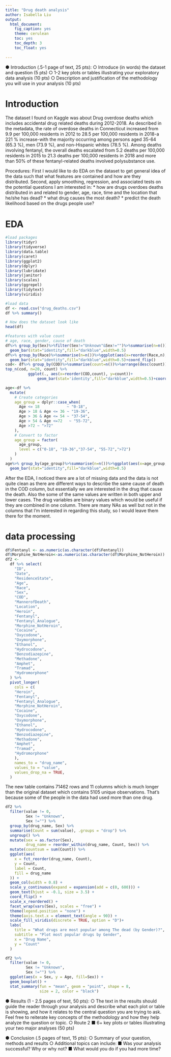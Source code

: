 ```yaml
---
title: "Drug death analysis"
author: Isabella Liu
output: 
  html_document:
    fig_caption: yes
    theme: cerulean
    toc: yes
    toc_depth: 3
    toc_float: yes
    
---
```


●	Introduction (.5-1 page of text, 25 pts):
○	Introduce (in words) the dataset and question (5 pts)
○	1-2 key plots or tables illustrating your exploratory data analysis (10 pts)
○	Description and justification of the methodology you will use in your analysis (10 pts)

# Introduction
The dataset I found on Kaggle was about Drug overdose deaths which includes accidental drug related deaths during 2012-2018. As described in the metadata, the rate of overdose deaths in Connecticut increased from 9.9 per 100,000 residents in 2012 to 28.5 per 100,000 residents in 2018-a 221 % increase-with the majority occurring among persons aged 35-64 (65.3 %), men (73.9 %), and non-Hispanic whites (78.5 %). Among deaths involving fentanyl, the overall deaths escalated from 5.2 deaths per 100,000 residents in 2015 to 21.3 deaths per 100,000 residents in 2018 and more than 50% of these fentanyl-related deaths involved polysubstance use.

Procedures:
First I would like to do EDA on the dataset to get general idea of the data such that what features are contained and how are they distributed.
Second, apply smoothing, regression, and associated tests on the potential questions I am interested in:
* how are drugs overdoes deaths distributed in and related to gender, age, race, time and the location that he/she has dead?
* what drug causes the most death?
* predict the death likelihood based on the drugs people use?

#  EDA
```r
#load packages
library(tidyr)
library(tidyverse)
library(data.table)
library(caret)
library(ggplot2)
library(dplyr)
library(lubridate)
library(janitor)
library(scales)
library(ggrepel)
library(tidytext)
library(viridis)
```

```r
#load data
df <- read.csv("drug_deaths.csv")
df %>% summary()
```
```r
# How does the dataset look like
head(df)
```


```r
#features with value count
# age, race, gender, cause of death
df%>% group_by(Sex)%>%filter(Sex!="Unknown"&Sex!="")%>%summarise(n=n())%>%ggplot(aes(x=Sex, y=n)) +
  geom_bar(stat="identity",fill="darkblue",width=0.5)
df%>% group_by(Race)%>%summarise(n=n())%>%ggplot(aes(x=reorder(Race,n), y=n)) +
  geom_bar(stat="identity",fill="darkblue",width=0.5)+coord_flip()
cod<- df%>% group_by(COD)%>%summarise(count=n())%>%arrange(desc(count))
top_n(cod, n=20, count) %>%
          ggplot(., aes(x=reorder(COD,count), y=count))+
              geom_bar(stat='identity',fill="darkblue",width=0.5)+coord_flip()
```


```r
age<-df %>% 
  mutate(
    # Create categories
    age_group = dplyr::case_when(
      Age <= 18            ~ "0-18",
      Age > 18 & Age <= 36 ~ "19-36",
      Age > 36 & Age <= 54 ~ "37-54",
      Age > 54 & Age <=72   ~ "55-72",
      Age >72 ~ ">72"
    ),
    # Convert to factor
    age_group = factor(
      age_group,
      level = c("0-18", "19-36","37-54", "55-72",">72")
    )
  )
age%>% group_by(age_group)%>%summarise(n=n())%>%ggplot(aes(x=age_group, y=n)) +
  geom_bar(stat="identity",fill="darkblue",width=0.5)
```
After the EDA, I noticed there are a lot of missing data and the data is not quite clean as there are different ways to describe the same cause of death in the COD column, but essentially we are interested in the drug that cause the death. Also the some of the same values are written in both upper and lower cases. The drug variables are binary values which would be useful if they are combined in one column. There are many NAs as well but not in the columns that I'm interested in regarding this study, so I would leave them there for the moment.

# data processing
```r
df$Fentanyl <- as.numeric(as.character(df$Fentanyl))
df$Morphine_NotHeroin<-as.numeric(as.character(df$Morphine_NotHeroin))
df2 <-
  df %>% select(
    "ID",
    "Date",
    "ResidenceState",
    "Age",
    "Race",
    "Sex",
    "COD",
    "MannerofDeath",
    "Location",
    "Heroin",
    "Fentanyl",
    "Fentanyl_Analogue",
    "Morphine_NotHeroin",
    "Cocaine",
    "Oxycodone",
    "Oxymorphone",
    "Ethanol",
    "Hydrocodone",
    "Benzodiazepine",
    "Methadone",
    "Amphet",
    "Tramad",
    "Hydromorphone"
  ) %>% 
  pivot_longer(
    cols = c(
    "Heroin",
    "Fentanyl",
    "Fentanyl_Analogue",
    "Morphine_NotHeroin",
    "Cocaine",
    "Oxycodone",
    "Oxymorphone",
    "Ethanol",
    "Hydrocodone",
    "Benzodiazepine",
    "Methadone",
    "Amphet",
    "Tramad",
    "Hydromorphone"
    ),
    names_to = "drug_name",
    values_to = "value",
    values_drop_na = TRUE,
  ) 
```

The new table contains 71462 rows and 11 columns which is much longer than the original dataset which contains 5105 unique observations. That's because some of the people in the data had used more than one drug.

```r
df2 %>%
  filter(value != 0,
         Sex != "Unknown",
         Sex !="") %>%
  group_by(drug_name, Sex) %>%
  summarise(Count = sum(value), .groups = "drop") %>%
  ungroup() %>%
  mutate(sex = as.factor(Sex),
         drug_name = reorder_within(drug_name, Count, Sex)) %>% 
  mutate(countsum = sum(Count)) %>% 
  ggplot(aes(
    x = fct_reorder(drug_name, Count),
    y = Count,
    label = Count,
    fill = drug_name
  )) +
  geom_col(width = 0.8) +
  scale_y_continuous(expand = expansion(add = c(0, 600))) +
  geom_text(hjust = -0.1, size = 3.5) +
  coord_flip() +
  scale_x_reordered() +
  facet_wrap(vars(Sex), scales = "free") +
  theme(legend.position = "none") +
  theme(axis.text.x = element_text(angle = 90)) +
  scale_fill_viridis(discrete = TRUE, option = "D")+
  labs(
    title = "What drugs are most popular among The dead (by Gender)?",
    subtitle = "Plot most popular drugs by Gender",
    x = "Drug Name",
    y = "Count"
  )

```
```r
df2 %>%
  filter(value != 0,
         Sex != "Unknown",
         Sex !="") %>%
  ggplot(aes(x = Sex, y = Age, fill=Sex)) + 
  geom_boxplot() +
  stat_summary(fun = "mean", geom = "point", shape = 8,
               size = 2, color = "black")
```

●	Results (1 - 2.5 pages of text, 50 pts):
○	The text in the results should guide the reader through your analysis and describe what each plot or table is showing, and how it relates to the central question you are trying to ask. Feel free to reiterate key concepts of the methodology and how they help analyze the question or topic.
○	Route 2
■	6+ key plots or tables illustrating your two major analyses (50 pts)

●	Conclusion (.5 pages of text, 15 pts):
○	Summary of your question, methods and results
○	Additional topics can include:
■	Was your analysis successful? Why or why not?
■	What would you do if you had more time?
